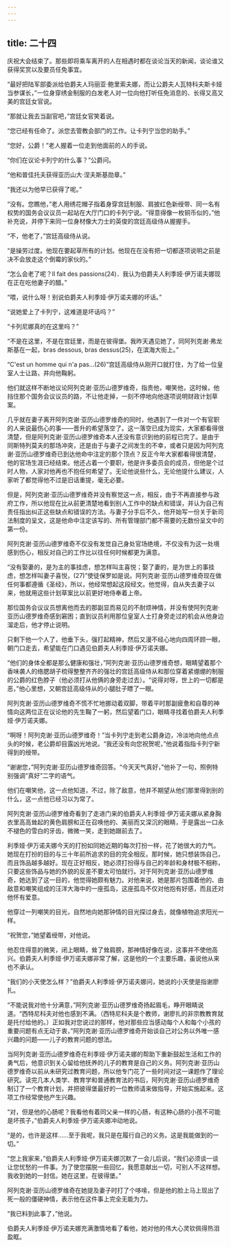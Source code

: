 ```yaml
---
---
---
```

title: 二十四
---




庆祝大会结束了。那些即将乘车离开的人在相遇时都在谈论当天的新闻，谈论谁又获得奖赏以及要员任免事宜。

“最好把陆军部委派给伯爵夫人玛丽亚·鲍里索夫娜，而让公爵夫人瓦特科夫斯卡娅当参谋长，”一位身穿绣金制服的白发老人对一位向他打听任免消息的、长得又高又美的宫廷女官说。

“那就让我去当副官吧，”宫廷女官笑着说。

“您已经有任命了。派您去管教会部门的工作。让卡列宁当您的助手。”

“您好，公爵！”老人握着一位走到他面前的人的手说。

“你们在议论卡列宁的什么事？”公爵问。

“他和普佳托夫获得亚历山大·涅夫斯基勋章。”

“我还以为他早已获得了呢。”

“没有。您瞧他，”老人用绣花帽子指着身穿宫廷制服、肩披红色新绶带、同一名有权势的国务会议议员一起站在大厅门口的卡列宁说。“得意得像一枚铜币似的，”他补充说，并停下来同一位身材像大力士的英俊的宫廷高级侍从握握手。

“不，他老了，”宫廷高级侍从说。

“是操劳过度。他现在要起草所有的计划。他现在在没有把一切都逐项说明之前是决不会放走这个倒霉的家伙的。”

“怎么会老了呢？Il fait des passions(24)．我认为伯爵夫人利季娅·伊万诺夫娜现在正在吃他妻子的醋。”

“喂，说什么呀！别说伯爵夫人利季娅·伊万诺夫娜的坏话。”

“说她爱上了卡列宁，这难道是坏话吗？”

“卡列尼娜真的在这里吗？”

“不是在这里，不是在宫廷里，而是在彼得堡。我昨天遇见她了，同阿列克谢·弗龙斯基在一起，bras dessous, bras dessus(25)，在滨海大街上。”

“C'est un homme qui n'a pas…(26)”宫廷高级侍从刚开口就打住，为了给一位皇室人士让路，并向他鞠躬。

他们就这样不断地议论阿列克谢·亚历山德罗维奇，指责他，嘲笑他，这时候，他挡住那个国务会议议员的路，不让他走掉，一刻不停地向他逐项说明财政计划草案。

几乎就在妻子离开阿列克谢·亚历山德罗维奇的同时，他遇到了一件对一个有官职的人来说最伤心的事——晋升的希望落空了。这一落空已成为现实，大家都看得很清楚，但是阿列克谢·亚历山德罗维奇本人还没有意识到他的前程已完了。是由于同斯特列莫夫的那场冲突，还是由于与妻子之间发生的不幸，或者只是因为阿列克谢·亚历山德罗维奇已到达他命中注定的那个顶点？反正今年大家都看得很清楚，他的官场生涯已经结束。他还占着一个要职，他是许多委员会的成员，但他是个过时人物，人家对他再也不抱任何希望了。无论他说些什么，无论他提什么建议，人家听了都觉得他不过是旧话重提，毫无必要。

但是，阿列克谢·亚历山德罗维奇并没有察觉这一点，相反，由于不再直接参与政府工作，所以他现在比从前更清楚地看到别人工作中的缺点和错误，并认为自己有责任指出纠正这些缺点和错误的方法。与妻子分手后不久，他开始写一份关于新司法制度的呈文，这是他命中注定该写的、所有管理部门都不需要的无数份呈文中的第一份。

阿列克谢·亚历山德罗维奇不仅没有发觉自己身处官场绝境，不仅没有为这一处境感到伤心，相反对自己的工作比以往任何时候都更为满意。

“没有娶妻的，是为主的事挂虑，想怎样叫主喜悦；娶了妻的，是为世上的事挂虑，想怎样叫妻子喜悦，(27)”使徒保罗如是说。阿列克谢·亚历山德罗维奇现在做任何事都遵循《圣经》，所以，他经常想起这段经文。他觉得，自从失去妻子以来，他就用这些计划草案比以前更好地侍奉着上帝。

那位国务会议议员想离他而去的那副显而易见的不耐烦神情，并没有使阿列克谢·亚历山德罗维奇感到窘困；直到议员利用那位皇室人士打身旁走过的机会从他身边溜走后，他才停止说明。

只剩下他一个人了，他垂下头，强打起精神，然后又漫不经心地向四周环顾一眼，朝门口走去，希望能在门口遇见伯爵夫人利季娅·伊万诺夫娜。

“他们的身体全都是那么健康和强壮，”阿列克谢·亚历山德罗维奇想，眼睛望着那个香味袭人的络腮胡子梳得整整齐齐的强壮的宫廷高级侍从和那位穿着紧绷绷的制服的公爵的红色脖子（他必须打从他俩的身旁走过去）。“说得对呀，世上的一切都是恶，”他心里想，又朝宫廷高级侍从的小腿肚子瞟了一眼。

阿列克谢·亚历山德罗维奇不慌不忙地挪动着双脚，带着平时那副疲惫和自尊的神情向这两位正在议论他的先生鞠了一躬，然后望着门口，眼睛寻找着伯爵夫人利季娅·伊万诺夫娜。

“啊呀！阿列克谢·亚历山德罗维奇！”当卡列宁走到老公爵身边，冷淡地向他点点头的时候，老公爵却目露凶光地说。“我还没有向您祝贺呢，”他说着指指卡列宁新得到的绶带。

“谢谢您，”阿列克谢·亚历山德罗维奇回答。“今天天气真好，”他补了一句，照例特别强调“真好”二字的语气。

他们在嘲笑他，这一点他知道，不过，除了敌意，他并不期望从他们那里得到别的什么，这一点他已经习以为常了。

阿列克谢·亚历山德罗维奇看到了走进门来的伯爵夫人利季娅·伊万诺夫娜从紧身胸衣里高高耸起的黄色肩膀和正在召唤他的、美丽而又深沉的眼睛，于是露出一口永不褪色的雪白的牙齿，微微一笑，走到她跟前去了。

利季娅·伊万诺夫娜今天的打扮如同她近期的每次打扮一样，花了她很大的力气。她现在打扮的目的与三十年前所追求的目的完全相反。那时候，她只想装饰自己，而且饰品越多越好。现在正好相反，她必须打扮得与自己的年龄和身材极不相称，只要这些饰品与她的外貌的反差不要太可怕就行。对于阿列克谢·亚历山德罗维奇，她达到了这一目的，他觉得她颇有魅力。对他来说，她是那片包围着他的、由敌意和嘲笑组成的汪洋大海中的一座孤岛，这座孤岛不仅对他抱有好感，而且还对他怀有爱意。

他穿过一列嘲笑的目光，自然地向她那钟情的目光探过身去，就像植物追求阳光一样。

“祝贺您，”她望着绶带，对他说。

他忍住得意的微笑，闭上眼睛，耸了耸肩膀，那神情好像在说，这事并不使他高兴。伯爵夫人利季娅·伊万诺夫娜非常了解，这是他的一个主要乐趣，虽说他从来也不承认。

“我们的小天使怎么样？”伯爵夫人利季娅·伊万诺夫娜问，她说的小天使是指谢廖扎。

“不能说我对他十分满意，”阿列克谢·亚历山德罗维奇扬起眉毛，睁开眼睛说道。“西特尼科夫对他也感到不满。（西特尼科夫是个教师，谢廖扎的非宗教教育就是托付给他的。）正如我对您说过的那样，他对那些应当感动每个人和每个小孩的重要问题有点无动于衷，”阿列克谢·亚历山德罗维奇开始谈自己对公务以外唯一感兴趣的问题——儿子的教育问题的想法。

当阿列克谢·亚历山德罗维奇在利季娅·伊万诺夫娜的帮助下重新鼓起生活和工作的勇气后，他意识到关心留给他抚养的儿子的教育是自己的义务。阿列克谢·亚历山德罗维奇以前从未研究过教育问题，所以他专门花了一些时间对这一课题作了理论研究。读完几本人类学、教育学和普通教育法的书后，阿列克谢·亚历山德罗维奇制订了一个教育计划，并把彼得堡最好的一位教师请来做指导，开始实施起来。这项工作经常使他产生兴趣。

“对，但是他的心肠呢？我看他有着同父亲一样的心肠，有这种心肠的小孩不可能是坏孩子，”伯爵夫人利季娅·伊万诺夫娜冲动地说。

“是的，也许是这样……至于我呢，我只是在履行自己的义务。这是我能做到的一切。”

“您上我家来，”伯爵夫人利季娅·伊万诺夫娜沉默了一会儿后说，“我们必须谈一谈让您忧愁的一件事。为了使您摆脱一些回忆，我愿意献出一切，可别人不这样想。我收到她的一封信。她在这里，在彼得堡。”

阿列克谢·亚历山德罗维奇在她提及妻子时打了个哆嗦，但是他的脸上马上现出了死一般的僵硬神情，表示他在这件事上完全无能为力。

“我已料到此事了，”他说。

伯爵夫人利季娅·伊万诺夫娜充满激情地看了看他，她对他的伟大心灵钦佩得热泪盈眶。